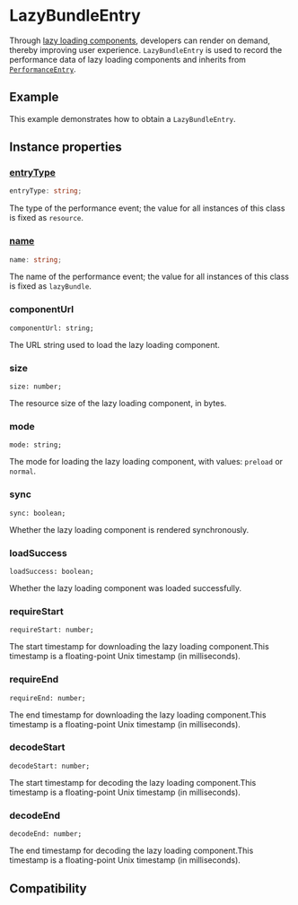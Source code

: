 # LazyBundleEntry

Through [lazy loading components](/react/code-splitting.html#lazy-loading-components), developers can render on demand, thereby improving user experience. `LazyBundleEntry` is used to record the performance data of lazy loading components and inherits from [`PerformanceEntry`](/api/lynx-api/performance-api/performance-entry).

## Example

This example demonstrates how to obtain a `LazyBundleEntry`.


<Go
  example="performance-api"
  defaultFile="src/lazy-bundle-entry/index.tsx"
  defaultEntryFile="dist/lazy-bundle-entry.lynx.bundle"
  img="https://lf-lynx.tiktok-cdns.com/obj/lynx-artifacts-oss-sg/plugin/static/exmaple-lazy-bundle-entry.png"
  entry="src/lazy-bundle-entry"
  highlight="{17-22,31-33}"
/>

## Instance properties

### [entryType](/api/lynx-api/performance-api/performance-entry#entryType)

```ts
entryType: string;
```

The type of the performance event; the value for all instances of this class is fixed as `resource`.

### [name](/api/lynx-api/performance-api/performance-entry#name)

```ts
name: string;
```

The name of the performance event; the value for all instances of this class is fixed as `lazyBundle`.

### componentUrl

```tsx
componentUrl: string;
```

The URL string used to load the lazy loading component.

### size

```tsx
size: number;
```

The resource size of the lazy loading component, in bytes.

### mode

```tsx
mode: string;
```

The mode for loading the lazy loading component, with values: `preload` or `normal`.

### sync

```tsx
sync: boolean;
```

Whether the lazy loading component is rendered synchronously.

### loadSuccess

```tsx
loadSuccess: boolean;
```

Whether the lazy loading component was loaded successfully.

### requireStart

```tsx
requireStart: number;
```

The start timestamp for downloading the lazy loading component.This timestamp is a floating-point Unix timestamp (in milliseconds).

### requireEnd

```tsx
requireEnd: number;
```

The end timestamp for downloading the lazy loading component.This timestamp is a floating-point Unix timestamp (in milliseconds).

### decodeStart

```tsx
decodeStart: number;
```

The start timestamp for decoding the lazy loading component.This timestamp is a floating-point Unix timestamp (in milliseconds).

### decodeEnd

```tsx
decodeEnd: number;
```

The end timestamp for decoding the lazy loading component.This timestamp is a floating-point Unix timestamp (in milliseconds).

## Compatibility


<LegacyCompatTable metadata="lynx-api/performance-api/performance-entry/lazy-bundle-entry" />
